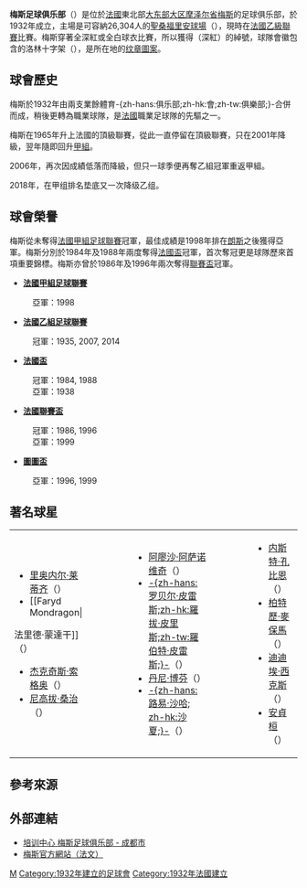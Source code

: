 {{noteTA
|G1=People
|T=zh-hans:梅斯足球俱乐部; zh-hk:梅斯足球會;
|1=zh-hans:足球俱乐部;zh-hk:足球會;zh-tw:足球俱樂部;
}}

{{Football club infobox
| clubname   = 梅斯<br /> {{lang|fr|''Metz''}}
| image      = [[File:FC_Metz.gif|180px]]
| fullname   = 梅斯足球會<br /> {{lang|fr|Football Club de Metz}}
| nickname   = {{lang|fr|''Les Grenats''}}
| founded    = 1932年
| ground     = [[聖桑福里安球場|聖桑福里安球場]]（Stade<br /> Municipal Saint-Symphorien）
| city       = [[梅斯|梅斯]]
| capacity   = 26,700人
| chairman   = Bernard Serin
| manager    = {{le|弗雷德里克·安托內蒂|Frédéric Antonetti}}（Frédéric Antonetti）
| league     = [[法國足球乙級聯賽|法國足球乙級聯賽]]
| season     = [[2021年至2022年法國足球甲級聯賽|2021–22]]
| position   = 法甲，第 19 位（降班）
| website    = http://www.fcmetz.com/
|pattern_b1=_fcmetz1718h
|pattern_la1=_fcmetz1718h
|pattern_ra1=_fcmetz1718h
|pattern_sh1=_fcmetz1718h
|pattern_so1=_fcmetz1617h
|pattern_b2=_fcmetz1718a 
|pattern_la2=_fcmetz1718a
|pattern_ra2=_fcmetz1718a
|pattern_sh2=_fcmetz1718t
|pattern_so2=_fcmetz1718a
|pattern_b3=_fcmetz1718t
|pattern_la3=_fcmetz1718t 
|pattern_ra3=_fcmetz1718t
|pattern_sh3=_fcmetz1718a
|pattern_so3=_fcmetz1718t
}}

'''梅斯足球俱乐部'''（{{lang|fr|Football Club de Metz}}）是位於[[法國|法國]]東北部[[大东部大区|大东部大区]][[摩泽尔省|摩泽尔省]][[梅斯|梅斯]]的足球俱乐部，於1932年成立，主場是可容納26,304人的[[聖桑福里安球場|聖桑福里安球場]]（{{lang|fr|Stade Municipal Saint-Symphorien}}），現時在[[法國足球乙級聯賽|法國乙級聯賽]]比賽。梅斯穿著全深紅或全白球衣比賽，所以獲得{{lang|fr|Les Grenats}}（深紅）的綽號，球隊會徽包含的洛林十字架（{{lang|fr|Croix de Lorraine}}），是所在地的[[纹章学|纹章圖案]]。

== 球會歷史 ==
梅斯於1932年由兩支業餘體育-{zh-hans:俱乐部;zh-hk:會;zh-tw:俱樂部;}-合併而成，稍後更轉為職業球隊，是[[法國|法國]]職業足球隊的先驅之一。

梅斯在1965年升上法國的頂級聯賽，從此一直停留在頂級聯賽，只在2001年降級，翌年隨即回升[[法甲|甲組]]。

2006年，再次因成績低落而降級，但只一球季便再奪乙組冠軍重返甲組。

2018年，在甲组排名垫底又一次降级乙组。

== 球會榮譽 ==
梅斯從未奪得[[法甲|法國甲組足球聯賽]]冠軍，最佳成績是1998年排在[[朗斯足球俱乐部|朗斯]]之後獲得亞軍。梅斯分別於1984年及1988年兩度奪得[[法國盃|法國盃]]冠軍，首次奪冠更是球隊歷來首項重要錦標。梅斯亦曾於1986年及1996年兩次奪得[[法國聯賽盃|聯賽盃]]冠軍。

*'''[[法國甲組足球聯賽|法國甲組足球聯賽]] '''
:亞軍：1998
*'''[[法國乙組足球聯賽|法國乙組足球聯賽]]''' 
:冠軍：1935, 2007, 2014
*'''[[法國盃|法國盃]]''' 
:冠軍：1984, 1988
:亞軍：1938
*'''[[法國聯賽盃|法國聯賽盃]]''' 
:冠軍：1986, 1996
:亞軍：1999
*'''[[歐洲足協圖圖盃|圖圖盃]]''' 
:亞軍：1996, 1999

== 著名球星 ==
{|border="0" cellpadding="2"
|- valign="top"
|
* [[里奥内尔·莱蒂齐|里奥内尔·莱蒂齐]]（{{lang|fr|Lionel Letizi}}）
* [[Faryd Mondragon|
法里德·蒙達干]]（{{lang|fr|Faryd Mondragon}}）
* [[杰克奇斯·索格奥|杰克奇斯·索格奥]]（{{lang|fr|Jacques Songo'o}}）
* [[尼高拔·桑治|尼高拔·桑治]]（{{lang|fr|Rigobert Song}}）
|width="50"| 
|valign="top"|
* [[阿廖沙·阿萨诺维奇|阿廖沙·阿萨诺维奇]]（{{lang|en|Aljosa Asanovic}}）
* [[罗贝尔·皮雷斯|-{zh-hans:罗贝尔·皮雷斯;zh-hk:羅拔·皮里斯;zh-tw:羅伯特·皮雷斯;}-]]（{{lang|fr|Robert Pirès}}）
* [[丹尼·博芬|丹尼·博芬]]（{{lang|fr|Danny Boffin}}）
* [[路易·沙哈|-{zh-hans:路易·沙哈; zh-hk:沙夏;}-]]（{{lang|fr|Louis Saha}}）
|width="50"| 
|valign="top"|
* [[内斯特·孔比恩|内斯特·孔比恩]]（{{lang|fr|Nestor Combin}}）
* [[柏特歷·麥保馬|柏特歷·麥保馬]]（{{lang|fr|Patrick Mboma}}）
* [[迪迪埃·西克斯|迪迪埃·西克斯]]（{{lang|fr|Didier Six}}）
* [[安貞桓|安貞桓]]（{{lang|en|Ahn Jung-Hwan}}）
|}

== 參考來源 ==
{{Reflist}}

== 外部連結 ==
*[https://web.archive.org/web/20090530082559/http://www.chengdu-fcmetz.com/ 培训中心 梅斯足球俱乐部 - 成都市 ]
*[http://www.fcmetz.com 梅斯官方網站（法文）]
{{法国足球乙级联赛参赛球队}}
{{法國甲組足球聯賽參賽球隊}}
{{梅斯球员名单}}
[[Category:法國足球俱樂部|M]]
[[Category:1932年建立的足球會|Category:1932年建立的足球會]]
[[Category:1932年法國建立|Category:1932年法國建立]]